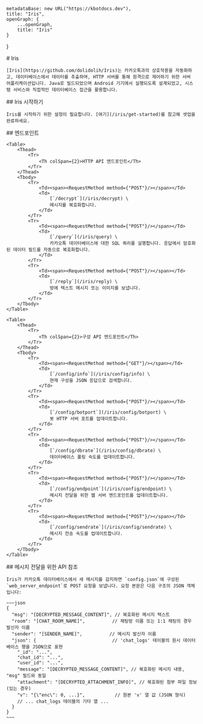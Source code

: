 
    metadataBase: new URL("https://kbotdocs.dev"),
    title: "Iris",
    openGraph: {
        ...openGraph,
        title: "Iris"
    }
}

<Section>
    # Iris

    [Iris](https://github.com/dolidolih/Iris)는 카카오톡과의 상호작용을 자동화하고, 데이터베이스에서 데이터를 추출하며, HTTP 서버를 통해 원격으로 제어하기 위한 서버 어플리케이션입니다. Java로 빌드되었으며 Android 기기에서 실행되도록 설계되었고, 시스템 서비스와 직접적인 데이터베이스 접근을 활용합니다.
</Section>
<Section>
    ## Iris 시작하기

    Iris를 시작하기 위한 설정이 필요합니다. [여기](/iris/get-started)를 참고해 셋업을 완료하세요.
</Section>
<Section>
    ## 엔드포인트

    <Table>
        <Thead>
            <Tr>
                <Th colSpan={2}>HTTP API 엔드포인트</Th>
            </Tr>
        </Thead>
        <Tbody>
            <Tr>
                <Td><span><RequestMethod method={"POST"}/></span></Td>
                <Td>
                    [`/decrypt`](/iris/decrypt) \
                    메시지를 복호화합니다.
                </Td>
            </Tr>
            <Tr>
                <Td><span><RequestMethod method={"POST"}/></span></Td>
                <Td>
                    [`/query`](/iris/query) \
                    카카오톡 데이터베이스에 대한 SQL 쿼리를 실행합니다. 응답에서 암호화된 데이터 필드를 자동으로 복호화합니다.
                </Td>
            </Tr>
            <Tr>
                <Td><span><RequestMethod method={"POST"}/></span></Td>
                <Td>
                    [`/reply`](/iris/reply) \
                    방에 텍스트 메시지 또는 이미지를 보냅니다.
                </Td>
            </Tr>
        </Tbody>
    </Table>

    <Table>
        <Thead>
            <Tr>
                <Th colSpan={2}>구성 API 엔드포인트</Th>
            </Tr>
        </Thead>
        <Tbody>
            <Tr>
                <Td><span><RequestMethod method={"GET"}/></span></Td>
                <Td>
                    [`/config/info`](/iris/config/info) \
                    현재 구성을 JSON 응답으로 검색합니다.
                </Td>
            </Tr>
            <Tr>
                <Td><span><RequestMethod method={"POST"}/></span></Td>
                <Td>
                    [`/config/botport`](/iris/config/botport) \
                    봇 HTTP 서버 포트를 업데이트합니다.
                </Td>
            </Tr>
            <Tr>
                <Td><span><RequestMethod method={"POST"}/></span></Td>
                <Td>
                    [`/config/dbrate`](/iris/config/dbrate) \
                    데이터베이스 폴링 속도를 업데이트합니다.
                </Td>
            </Tr>
            <Tr>
                <Td><span><RequestMethod method={"POST"}/></span></Td>
                <Td>
                    [`/config/endpoint`](/iris/config/endpoint) \
                    메시지 전달을 위한 웹 서버 엔드포인트를 업데이트합니다.
                </Td>
            </Tr>
            <Tr>
                <Td><span><RequestMethod method={"POST"}/></span></Td>
                <Td>
                    [`/config/sendrate`](/iris/config/sendrate) \
                    메시지 전송 속도를 업데이트합니다.
                </Td>
            </Tr>
        </Tbody>
    </Table>
</Section>
<Section>
    ## 메시지 전달을 위한 API 참조

    Iris가 카카오톡 데이터베이스에서 새 메시지를 감지하면 `config.json`에 구성된 `web_server_endpoint`로 POST 요청을 보냅니다. 요청 본문은 다음 구조의 JSON 객체입니다:

    ~~~json
    {
      "msg": "[DECRYPTED_MESSAGE_CONTENT]", // 복호화된 메시지 텍스트
      "room": "[CHAT_ROOM_NAME]",          // 채팅방 이름 또는 1:1 채팅의 경우 발신자 이름
      "sender": "[SENDER_NAME]",          // 메시지 발신자 이름
      "json": {                            // 'chat_logs' 테이블의 원시 데이터베이스 행을 JSON으로 표현
        "_id": "...",
        "chat_id": "...",
        "user_id": "...",
        "message": "[DECRYPTED_MESSAGE_CONTENT]", // 복호화된 메시지 내용, "msg" 필드와 동일
        "attachment": "[DECRYPTED_ATTACHMENT_INFO]", // 복호화된 첨부 파일 정보 (있는 경우)
        "v": "{\"enc\": 0, ...}",           // 원본 'v' 열 값 (JSON 형식)
        // ... chat_logs 테이블의 기타 열 ...
      }
    }
    ~~~
</Section>